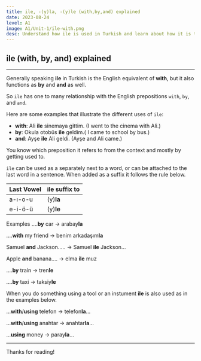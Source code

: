 ```yaml
---
title: ile, -(y)la, -(y)le (with,by,and) explained 
date: 2023-08-24
level: A1
image: A1/Unit-1/ile-with.png 
desc: Understand how ile is used in Turkish and learn about how it is the prepositions with, by, and and in English
---
```



## ile (with, by, and) explained
---

Generally speaking **ile** in Turkish is the English equivalent of **with**, but it also functions as **by** and **and** as well.

So `ile` has one to many relationship with the English prepositions `with`, `by`, and `and`.

Here are some examples that illustrate the different uses of `ile`:

- **with**: Ali **ile** sinemaya gittim. (I went to the cinema with Ali.)
- **by**: Okula otobüs **ile** geldim.( I came to school by bus.)
- **and**: Ayşe **ile** Ali geldi. (Ayşe and Ali came.)

You know which preposition it refers to from the context and mostly by getting used to.

`ile` can be used as a separately next to a word, or can be attached to the last word in a sentence. When added as a suffix it follows the rule below.

| Last Vowel | ile suffix to |
| --- | --- |
| <span className="text-blue-500 font-semibold">a-ı-o-u</span> | (<span className="text-orange-500 font-semibold">y</span>)**la** |
| <span className="text-blue-500 font-semibold">e-i-ö-ü</span> | (<span className="text-orange-500 font-semibold">y</span>)**le** |

Examples
<span className="text-blue-500 font-semibold"></span>
….**by** car → arab<span className="text-blue-500 font-semibold">a</span><span className="text-orange-500 font-semibold">y</span>**la**

….**with** <span className="text-green-500 font-semibold">my</span> friend → ben<span className="text-green-500 font-semibold">im</span> arkadaş<span className="text-green-500 font-semibold">ım</span>**la**

Samuel **and** Jackson…..  → Samuel **ile** Jackson…

Apple **and** banana…. → elma **ile** muz

….**by** train → tre<span className="text-blue-500 font-semibold">n</span>**le**

….**by** taxi → taks<span className="text-blue-500 font-semibold">i</span><span className="text-orange-500 font-semibold">y</span>**le**

When you do something using a tool or an instument **ile** is also used as in the examples below.

...**with**/**using** telefon → telefo<span className="text-blue-500 font-semibold">n</span>**la**…  

...**with**/**using** anahtar → anahta<span className="text-blue-500 font-semibold">r</span>**la**…  

...**using** money → par<span className="text-blue-500 font-semibold">a</span><span className="text-orange-500 font-semibold">y</span>**la**…  

---

Thanks for reading!